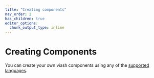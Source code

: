 ```yaml
---
title: "Creating components"
nav_order: 2
has_children: true
editor_options: 
  chunk_output_type: inline
---
```


# Creating Components

You can create your own viash components using any of the [supported languages](#). <!-- TODO: Add page with supported languages! -->
